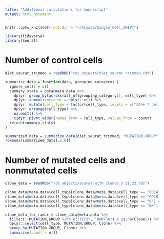 ```yaml
---
title: "Additional calculations for manuscript"
output: html_document
---
```


```r
knitr::opts_knit$set(root.dir = "~/Alyssa/Single_Cell_CHIP/")

library(tidyverse)
library(Seurat)
```

# Number of control cells
```r
diet_seurat_trimmed = readRDS("rds_objects/diet_seurat_trimmed.rds")

summarize_data = function(data, grouping_category) {
  ignore_cells = c()
  summary_stats = data@meta.data %>%
    dplyr::group_by(across(all_of(grouping_category)), cell_type) %>%
    dplyr::summarize(count = dplyr::n()) %>%
    dplyr::mutate(cell_type = factor(cell_type, levels = c("CD4+ T cells", "CD8+ T cells", "CD14+ Monocytes", "NK cells", "B cells", "CD16+ Monocytes", "Dendritic cells",  "Erythroid-like cells", "Platelets"))) %>%
    dplyr::arrange(cell_type) %>%
    na.omit() %>%
    tidyr::pivot_wider(names_from = cell_type, values_from = count)
  return(summary_stats)
}

summarized_data = summarize_data(diet_seurat_trimmed, "MUTATION.GROUP")
rowSums(summarized_data[,2:6])
```

# Number of mutated cells and nonmutated cells
```r
clone_data = readRDS("rds_objects/seurat_with_clones_5.11.23.rds")

clone_data@meta.data$cell_type[clone_data@meta.data$cell_type == "CD14 Monos"] = "CD14+ Monocytes"
clone_data@meta.data$cell_type[clone_data@meta.data$cell_type == "CD16 Monos"] = "CD16+ Monocytes"
clone_data@meta.data$cell_type[clone_data@meta.data$cell_type == "B"] = "B cells"
clone_data@meta.data$cell_type[clone_data@meta.data$cell_type == "NK"] = "NK cells"

clone_data_for_radar = clone_data@meta.data %>%
  filter(!(MUTATION.GROUP %in% c("TET2", "DNMT3A") & is.na(Clone))) %>%
  dplyr::select(cell_type, MUTATION.GROUP, Clone) %>%
  group_by(MUTATION.GROUP, Clone) %>%
  summarise(count = n())

```
